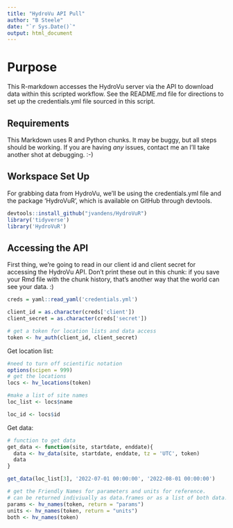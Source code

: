 ```yaml
---
title: "HydroVu API Pull"
author: "B Steele"
date: "`r Sys.Date()`"
output: html_document
---
```


# Purpose

This R-markdown accesses the HydroVu server via the API to download data within this scripted workflow. See the README.md file for directions to set up the credentials.yml file sourced in this script.

## Requirements

This Markdown uses R and Python chunks. It may be buggy, but all steps should be working. If you are having *any* issues, contact me an I'll take another shot at debugging. :-)

## Workspace Set Up

For grabbing data from HydroVu, we'll be using the credentials.yml file and the package 'HydroVuR', which is available on GitHub through devtools.

```r
devtools::install_github("jvandens/HydroVuR")
library('tidyverse')
library('HydroVuR')

```

## Accessing the API

First thing, we're going to read in our client id and client secret for accessing the HydroVu API. Don't print these out in this chunk: if you save your Rmd file with the chunk history, that's another way that the world can see your data. :)

```r
creds = yaml::read_yaml('credentials.yml')

client_id = as.character(creds['client'])
client_secret = as.character(creds['secret'])

# get a token for location lists and data access
token <- hv_auth(client_id, client_secret)
```

Get location list:

```r
#need to turn off scientific notation
options(scipen = 999)
# get the locations
locs <- hv_locations(token) 

#make a list of site names
loc_list <- locs$name

loc_id <- locs$id
```

Get data:

```r
# function to get data
get_data <- function(site, startdate, enddate){
  data <- hv_data(site, startdate, enddate, tz = 'UTC', token)
  data
}

get_data(loc_list[3], '2022-07-01 00:00:00', '2022-08-01 00:00:00')


```

```r

# get the Friendly Names for parameters and units for reference.
# can be returned indiviually as data.frames or as a list of both data.frames
params <- hv_names(token, return = "params")
units <- hv_names(token, return = "units")
both <- hv_names(token)
```

